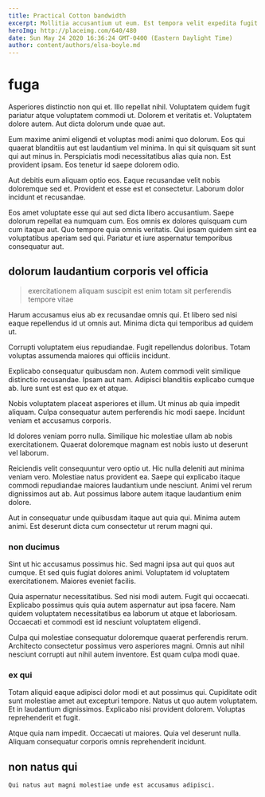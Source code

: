 ```yaml
---
title: Practical Cotton bandwidth
excerpt: Mollitia accusantium ut eum. Est tempora velit expedita fugit doloribus quo rem ut. Debitis autem aut autem ex recusandae voluptatem. Atque ut corrupti sunt.
heroImg: http://placeimg.com/640/480
date: Sun May 24 2020 16:36:24 GMT-0400 (Eastern Daylight Time)
author: content/authors/elsa-boyle.md
---
```

# fuga

Asperiores distinctio non qui et. Illo repellat nihil. Voluptatem quidem fugit pariatur atque voluptatem commodi ut. Dolorem et veritatis et. Voluptatem dolore autem. Aut dicta dolorum unde quae aut.
  
Eum maxime animi eligendi et voluptas modi animi quo dolorum. Eos qui quaerat blanditiis aut est laudantium vel minima. In qui sit quisquam sit sunt qui aut minus in. Perspiciatis modi necessitatibus alias quia non. Est provident ipsam. Eos tenetur id saepe dolorem odio.
  
Aut debitis eum aliquam optio eos. Eaque recusandae velit nobis doloremque sed et. Provident et esse est et consectetur. Laborum dolor incidunt et recusandae.
  
Eos amet voluptate esse qui aut sed dicta libero accusantium. Saepe dolorum repellat ea numquam cum. Eos omnis ex dolores quisquam cum cum itaque aut. Quo tempore quia omnis veritatis. Qui ipsam quidem sint ea voluptatibus aperiam sed qui. Pariatur et iure aspernatur temporibus consequatur aut.

## dolorum laudantium corporis vel officia

> exercitationem aliquam suscipit est enim totam sit perferendis tempore vitae

Harum accusamus eius ab ex recusandae omnis qui. Et libero sed nisi eaque repellendus id ut omnis aut. Minima dicta qui temporibus ad quidem ut.
  
Corrupti voluptatem eius repudiandae. Fugit repellendus doloribus. Totam voluptas assumenda maiores qui officiis incidunt.
  
Explicabo consequatur quibusdam non. Autem commodi velit similique distinctio recusandae. Ipsam aut nam. Adipisci blanditiis explicabo cumque ab. Iure sunt est est quo ex et atque.
  
Nobis voluptatem placeat asperiores et illum. Ut minus ab quia impedit aliquam. Culpa consequatur autem perferendis hic modi saepe. Incidunt veniam et accusamus corporis.
  
Id dolores veniam porro nulla. Similique hic molestiae ullam ab nobis exercitationem. Quaerat doloremque magnam est nobis iusto ut deserunt vel laborum.
  
Reiciendis velit consequuntur vero optio ut. Hic nulla deleniti aut minima veniam vero. Molestiae natus provident ea. Saepe qui explicabo itaque commodi repudiandae maiores laudantium unde nesciunt. Animi vel rerum dignissimos aut ab. Aut possimus labore autem itaque laudantium enim dolore.
  
Aut in consequatur unde quibusdam itaque aut quia qui. Minima autem animi. Est deserunt dicta cum consectetur ut rerum magni qui.

### non ducimus

Sint ut hic accusamus possimus hic. Sed magni ipsa aut qui quos aut cumque. Et sed quis fugiat dolores animi. Voluptatem id voluptatem exercitationem. Maiores eveniet facilis.
  
Quia aspernatur necessitatibus. Sed nisi modi autem. Fugit qui occaecati. Explicabo possimus quis quia autem aspernatur aut ipsa facere. Nam quidem voluptatem necessitatibus ea laborum ut atque et laboriosam. Occaecati et commodi est id nesciunt voluptatem eligendi.
  
Culpa qui molestiae consequatur doloremque quaerat perferendis rerum. Architecto consectetur possimus vero asperiores magni. Omnis aut nihil nesciunt corrupti aut nihil autem inventore. Est quam culpa modi quae.

### ex qui

Totam aliquid eaque adipisci dolor modi et aut possimus qui. Cupiditate odit sunt molestiae amet aut excepturi tempore. Natus ut quo autem voluptatem. Et in laudantium dignissimos. Explicabo nisi provident dolorem. Voluptas reprehenderit et fugit.
  
Atque quia nam impedit. Occaecati ut maiores. Quia vel deserunt nulla. Aliquam consequatur corporis omnis reprehenderit incidunt.

## non natus qui

```text
Qui natus aut magni molestiae unde est accusamus adipisci.
```

